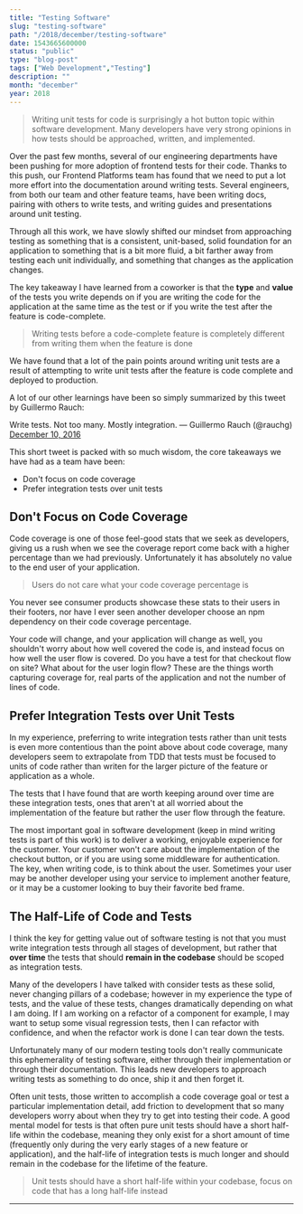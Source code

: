 ```yaml
---
title: "Testing Software"
slug: "testing-software"
path: "/2018/december/testing-software"
date: 1543665600000
status: "public"
type: "blog-post"
tags: ["Web Development","Testing"]
description: ""
month: "december"
year: 2018
---
```




> Writing unit tests for code is surprisingly a hot button topic within software
> development. Many developers have very strong opinions in how tests should be
> approached, written, and implemented.

Over the past few months, several of our engineering departments have been
pushing for more adoption of frontend tests for their code. Thanks to this push,
our Frontend Platforms team has found that we need to put a lot more effort into
the documentation around writing tests. Several engineers, from both our team
and other feature teams, have been writing docs, pairing with others to write
tests, and writing guides and presentations around unit testing.

Through all this work, we have slowly shifted our mindset from approaching
testing as something that is a consistent, unit-based, solid foundation for an
application to something that is a bit more fluid, a bit farther away from
testing each unit individually, and something that changes as the application
changes.

The key takeaway I have learned from a coworker is that the **type** and
**value** of the tests you write depends on if you are writing the code for the
application at the same time as the test or if you write the test after the
feature is code-complete.

> Writing tests before a code-complete feature is completely different from
> writing them when the feature is done

We have found that a lot of the pain points around writing unit tests are a
result of attempting to write unit tests after the feature is code complete and
deployed to production.

A lot of our other learnings have been so simply summarized by this tweet by
Guillermo Rauch:

<Tweet id="807626710350839808">
  <div lang="en" dir="ltr">
    Write tests. Not too many. Mostly integration.
    &mdash; Guillermo Rauch (@rauchg) <a href="https://twitter.com/rauchg/status/807626710350839808?ref_src=twsrc%5Etfw">December 10, 2016</a>
  </div>
</Tweet>

This short tweet is packed with so much wisdom, the core takeaways we have had
as a team have been:

- Don't focus on code coverage
- Prefer integration tests over unit tests

## Don't Focus on Code Coverage

Code coverage is one of those feel-good stats that we seek as developers, giving
us a rush when we see the coverage report come back with a higher percentage
than we had previously. Unfortunately it has absolutely no value to the end user
of your application.

> Users do not care what your code coverage percentage is

You never see consumer products showcase these stats to their users in their
footers, nor have I ever seen another developer choose an npm dependency on
their code coverage percentage.

Your code will change, and your application will change as well, you shouldn't
worry about how well covered the code is, and instead focus on how well the user
flow is covered. Do you have a test for that checkout flow on site? What about
for the user login flow? These are the things worth capturing coverage for, real
parts of the application and not the number of lines of code.

## Prefer Integration Tests over Unit Tests

In my experience, preferring to write integration tests rather than unit tests
is even more contentious than the point above about code coverage, many
developers seem to extrapolate from TDD that tests must be focused to units of
code rather than writen for the larger picture of the feature or application as
a whole.

The tests that I have found that are worth keeping around over time are these
integration tests, ones that aren't at all worried about the implementation of
the feature but rather the user flow through the feature.

The most important goal in software development (keep in mind writing tests is
part of this work) is to deliver a working, enjoyable experience for the
customer. Your customer won't care about the implementation of the checkout
button, or if you are using some middleware for authentication. The key, when
writing code, is to think about the user. Sometimes your user may be another
developer using your service to implement another feature, or it may be a
customer looking to buy their favorite bed frame.

## The Half-Life of Code and Tests

I think the key for getting value out of software testing is not that you must
write integration tests through all stages of development, but rather that
**over time** the tests that should **remain in the codebase** should be scoped
as integration tests.

Many of the developers I have talked with consider tests as these solid, never
changing pillars of a codebase; however in my experience the type of tests, and
the value of these tests, changes dramatically depending on what I am doing. If
I am working on a refactor of a component for example, I may want to setup some
visual regression tests, then I can refactor with confidence, and when the
refactor work is done I can tear down the tests.

Unfortunately many of our modern testing tools don't really communicate this
ephemerality of testing software, either through their implementation or through
their documentation. This leads new developers to approach writing tests as
something to do once, ship it and then forget it.

Often unit tests, those written to accomplish a code coverage goal or test a
particular implementation detail, add friction to development that so many
developers worry about when they try to get into testing their code. A good
mental model for tests is that often pure unit tests should have a short
half-life within the codebase, meaning they only exist for a short amount of
time (frequently only during the very early stages of a new feature or
application), and the half-life of integration tests is much longer and should
remain in the codebase for the lifetime of the feature.

> Unit tests should have a short half-life within your codebase, focus on code
> that has a long half-life instead

<Spacer />

---

<Spacer />

